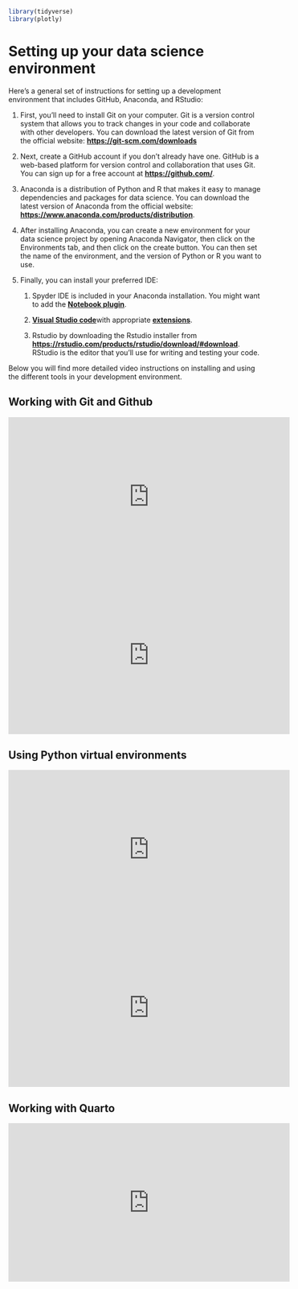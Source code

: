 ```r
library(tidyverse)
library(plotly)
```

# Setting up your data science environment {#setup}

Here's a general set of instructions for setting up a development environment that includes GitHub, Anaconda, and RStudio:

1.  First, you'll need to install Git on your computer. Git is a version control system that allows you to track changes in your code and collaborate with other developers. You can download the latest version of Git from the official website: [**https://git-scm.com/downloads**](https://git-scm.com/downloads)

2.  Next, create a GitHub account if you don't already have one. GitHub is a web-based platform for version control and collaboration that uses Git. You can sign up for a free account at [**https://github.com/**](https://github.com/).

3.  Anaconda is a distribution of Python and R that makes it easy to manage dependencies and packages for data science. You can download the latest version of Anaconda from the official website: [**https://www.anaconda.com/products/distribution**](https://www.anaconda.com/products/distribution).

4.  After installing Anaconda, you can create a new environment for your data science project by opening Anaconda Navigator, then click on the Environments tab, and then click on the create button. You can then set the name of the environment, and the version of Python or R you want to use.

5.  Finally, you can install your preferred IDE:

    1.  Spyder IDE is included in your Anaconda installation. You might want to add the [**Notebook plugin**](https://docs.spyder-ide.org/current/plugins/notebook.html){target="_blank"}.

    2.  [**Visual Studio code**](https://code.visualstudio.com/){target="_blank"}with appropriate [**extensions**](https://github.com/microsoft/vscode-jupyter){target="_blank"}.

    3.  Rstudio by downloading the Rstudio installer from [**https://rstudio.com/products/rstudio/download/#download**](https://rstudio.com/products/rstudio/download/#download). RStudio is the editor that you'll use for writing and testing your code.

Below you will find more detailed video instructions on installing and using the different tools in your development environment.

## Working with Git and Github

<iframe width="560" height="315" src="https://www.youtube.com/embed/8Dd7KRpKeaE" title="YouTube video player" frameborder="0" allow="accelerometer; autoplay; clipboard-write; encrypted-media; gyroscope; picture-in-picture" allowfullscreen>

</iframe>

<iframe width="560" height="315" src="https://www.youtube.com/embed/TQN2ZFoGYmI" title="YouTube video player" frameborder="0" allow="accelerometer; autoplay; clipboard-write; encrypted-media; gyroscope; picture-in-picture" allowfullscreen>

</iframe>

## Using Python virtual environments

<iframe width="560" height="315" src="https://www.youtube.com/embed/K7rm_Q5XD8o" title="YouTube video player" frameborder="0" allow="accelerometer; autoplay; clipboard-write; encrypted-media; gyroscope; picture-in-picture" allowfullscreen>

</iframe>

<iframe width="560" height="315" src="https://www.youtube.com/embed/MUZtVEDKXsk" title="YouTube video player" frameborder="0" allow="accelerometer; autoplay; clipboard-write; encrypted-media; gyroscope; picture-in-picture" allowfullscreen>

</iframe>

## Working with Quarto

<iframe width="560" height="315" src="https://www.youtube.com/embed/shVSmYna3GM" title="YouTube video player" frameborder="0" allow="accelerometer; autoplay; clipboard-write; encrypted-media; gyroscope; picture-in-picture" allowfullscreen>

</iframe>
